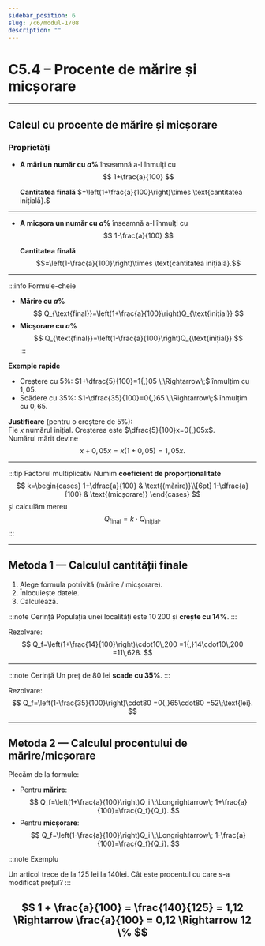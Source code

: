 ```yaml
---
sidebar_position: 6
slug: /c6/modul-1/08
description: ""
---
```



# C5.4 – Procente de mărire și micșorare

---

## Calcul cu procente de mărire și micșorare

### Proprietăți

- **A mări un număr cu $a\%$** înseamnă a-l înmulți cu  
  $$
  1+\frac{a}{100}
  $$
  
  **Cantitatea finală** $=\left(1+\frac{a}{100}\right)\times \text{cantitatea inițială}.$

---

- **A micșora un număr cu $a\%$** înseamnă a-l înmulți cu  
  $$
  1-\frac{a}{100}
  $$

  **Cantitatea finală**  
  $$=\left(1-\frac{a}{100}\right)\times \text{cantitatea inițială}.$$

---

:::info Formule-cheie
- **Mărire cu $a\%$**  
  $$
  Q_{\text{final}}=\left(1+\frac{a}{100}\right)Q_{\text{inițial}}
  $$
- **Micșorare cu $a\%$**  
  $$
  Q_{\text{final}}=\left(1-\frac{a}{100}\right)Q_{\text{inițial}}
  $$
:::

**Exemple rapide**

- Creștere cu $5\%$: $1+\dfrac{5}{100}=1{,}05 \;\Rightarrow\;$ înmulțim cu $1{,}05$.
- Scădere cu $35\%$: $1-\dfrac{35}{100}=0{,}65 \;\Rightarrow\;$ înmulțim cu $0{,}65$.

**Justificare** (pentru o creștere de $5\%$):  
Fie $x$ numărul inițial. Creșterea este $\dfrac{5}{100}x=0{,}05x$.  
Numărul mărit devine  
$$x+0{,}05x=x\bigl(1+0{,}05\bigr)=1{,}05x.$$

---

:::tip Factorul multiplicativ
Numim **coeficient de proporționalitate**  
$$
k=\begin{cases}
1+\dfrac{a}{100} & \text{(mărire)}\\[6pt]
1-\dfrac{a}{100} & \text{(micșorare)}
\end{cases}
$$
și calculăm mereu
$$Q_{\text{final}}=k\cdot Q_{\text{inițial}}.$$
:::

---

## Metoda 1 — Calculul **cantității finale**

1. Alege formula potrivită (mărire / micșorare).  
2. Înlocuiește datele.  
3. Calculează.

:::note Cerință
Populația unei localități este $10\,200$ și **crește cu $14\%$**.
:::

Rezolvare:
$$
Q_f=\left(1+\frac{14}{100}\right)\cdot10\,200
   =1{,}14\cdot10\,200
   =11\,628.
$$

---

:::note Cerință
Un preț de $80$ lei **scade cu $35\%$**.
:::

Rezolvare:
$$
Q_f=\left(1-\frac{35}{100}\right)\cdot80
   =0{,}65\cdot80
   =52\;\text{lei}.
$$

---

## Metoda 2 — Calculul **procentului** de mărire/micșorare

Plecăm de la formule:

- Pentru **mărire**:
  $$
  Q_f=\left(1+\frac{a}{100}\right)Q_i
  \;\Longrightarrow\;
  1+\frac{a}{100}=\frac{Q_f}{Q_i}.
  $$
- Pentru **micșorare**:
  $$
  Q_f=\left(1-\frac{a}{100}\right)Q_i
  \;\Longrightarrow\;
  1-\frac{a}{100}=\frac{Q_f}{Q_i}.
  $$

:::note Exemplu

Un articol trece de la 125 lei la 140lei. Cât este procentul cu care s-a modificat prețul?
:::

$$
1 + \frac{a}{100} = \frac{140}{125} = 1,12 \Rightarrow \frac{a}{100} = 0,12 \Rightarrow 12 \% 
$$
---
